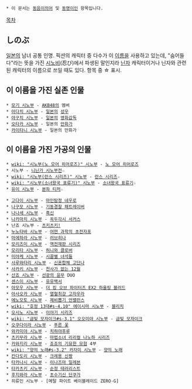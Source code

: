  * 이 문서는 [[동음이의어]] 및 [[동명이인]] 항목입니다.

[[목차]]

== しのぶ ==
[[일본]]의 남녀 공통 인명. 픽션의 캐릭터 중 다수가 이 [[이름]]을 사용하고 있는데, "숨어들다"라는 뜻을 가진 [[시노비]](忍び)에서 파생된 말인지라 [[닌자]] 캐릭터이거나 닌자와 관련된 캐릭터의 이름으로 쓰일 때도 있다. 항목 중 ☆ 표시.

== 이 이름을 가진 실존 인물 ==
 * [[모기 시노부]] - [[AKB48]]의 멤버
 * [[아다치 시노부]] - [[일본]]의 [[성우]]
 * [[야구치 시노부]] - [[일본]]의 [[영화감독]]
 * [[오타카 시노부]] - 일본의 [[만화가]]
 * [[카이타니 시노부]] - 일본의 만화가


== 이 이름을 가진 가공의 인물 ==
 * [[wiki: "시노부(노 모어 히어로즈)" 시노부]] - [[노 모어 히어로즈]]
 * 시노부 - [[니닌가 시노부전]]☆
 * [[wiki: "시노부(란스 시리즈)" 시노부]] - [[란스 시리즈]]☆
 * [[wiki: "시노부(소녀왕국 표류기)" 시노부]] - [[소녀왕국 표류기]]☆
 * [[유이 시노부]] - [[본좌 티처]]☆

 * [[고다이 시노부]] - [[마인탐정 네우로]]
 * [[나구모 시노부]] - [[기동경찰 패트레이버]]
 * [[나나세 시노부]] - [[흑신]]
 * [[나카마치 시노부]] - [[꼭두각시 서커스]]
 * 난죠 시노부 - [[츠키츠키!]]
 * [[누노타바 시노부]] - [[어떤 과학의 초전자포]]
 * [[마에하라 시노부]] - [[러브히나]]
 * [[모리즈미 시노부]] - [[역전재판 시리즈]]
 * [[모리타 시노부]] - [[허니와 클로버]]
 * [[미야케 시노부]] - [[시끌별 녀석들]]
 * [[사루와타리 시노부]] - [[신혼합체 고단나]]
 * [[사카키 시노부]] - [[천사가 없는 12월]]
 * [[산죠 시노부]] - [[선광의 윤무]] DUO
 * [[센스이 시노부]] - [[유유백서]]
 * [[아모우 시노부]] - [[더 킹 오브 파이터즈 EX2 하울링 블러드]]
 * [[아사오카 시노부]] - [[열혈최강 고자우라]]
 * [[에노모토 시노부]] - [[제비뽑기 언밸런스]]
 * [[wiki: "호정 13대#s-4.10" 에이시마 시노부]] - [[블리치]]
 * [[오시노 시노부]] - [[이야기 시리즈]]
 * [[wiki: "금빛 모자이크#s-3.1" 오오미야 시노부]] - [[금빛 모자이크]]
 * [[오쿠다이라 시노부]] - [[푸른 꽃]]
 * [[와카미야 시노부]] - [[치하야후루]]
 * [[마법소녀 리리컬 나노하 시리즈/기타 등장인물#츠키무라시노부|츠키무라 시노부]] - [[마법소녀 리리컬 나노하 시리즈]]
 * [[카와지리 시노부]] - [[죠죠의 기묘한 모험]] 4부
 * [[wiki: "양의 노래#s-3.2" 카자미 시노부]] - [[양의 노래]]
 * [[칸다도리 시노부]] - [[크레용 신짱]]
 * [[타카나시 시노부]] - [[이나즈마 일레븐]]
 * [[타카츠키 시노부]] - [[순정 테러리스트]]
 * [[후지와라 시노부]] - [[초수기신 단쿠가]]
 * 히류인 시노부 - [메탈 파이트 베이블레이드 ZERO-G]
